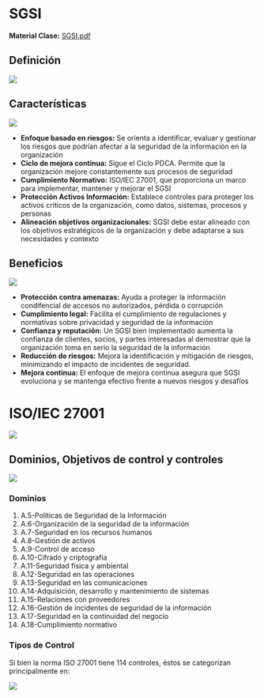 
# SGSI

**Material Clase:** <a href="/ti3v34/docs/ppt15.pdf" target="_blank" rel="noopener noreferrer" className={styles.link}>SGSI.pdf</a>

## Definición

![](/ti3v34/images/fig21.png)

## Características

![](/ti3v34/images/fig22.png)

- **Enfoque basado en riesgos:** Se orienta a identificar, evaluar y gestionar los riesgos que podrían afectar a la seguridad de la información en la organización
- **Ciclo de mejora continua:** Sigue el Ciclo PDCA. Permite que la organización mejore constantemente sus procesos de seguridad
- **Cumplimiento Normativo:** ISO/IEC 27001, que proporciona un marco para implementar, mantener y mejorar el SGSI
- **Protección Activos Información:** Establece controles para proteger los activos críticos de la organización, como datos, sistemas, procesos y personas
- **Alineación objetivos organizacionales:** SGSI debe estar alineado con los objetivos estratégicos de la organización y debe adaptarse a sus necesidades y contexto

## Beneficios

![](/ti3v34/images/fig23.png)

- **Protección contra amenazas:** Ayuda a proteger la información condifencial de accesos no autorizados, pérdida o corrupción
- **Cumplimiento legal:** Facilita el cumplimiento de regulaciones y normativas sobre privacidad y seguridad de la información
- **Confianza y reputación:** Un SGSI bien implementado aumenta la confianza de clientes, socios, y partes interesadas al demostrar que la organización toma en serio la seguridad de la información
- **Reducción de riesgos:** Mejora la identificación y mitigación de riesgos, minimizando el impacto de incidentes de seguridad.
- **Mejora continua:** El enfoque de mejora continua asegura que SGSI evoluciona y se mantenga efectivo frente a nuevos riesgos y desafíos

# ISO/IEC 27001

![](/ti3v34/images/fig24.png)

## Dominios, Objetivos de control y controles

![](/ti3v34/images/fig25.png)

### Dominios

1. A.5-Políticas de Seguridad de la Información
2. A.6-Organización de la seguridad de la información
3. A.7-Seguridad en los recursos humanos
4. A.8-Gestión de activos
5. A.9-Control de acceso
6. A.10-Cifrado y criptografía
7. A.11-Seguridad física y ambiental
8. A.12-Seguridad en las operaciones
9. A.13-Seguridad en las comunicaciones
10. A.14-Adquisición, desarrollo y mantenimiento de sistemas
11. A.15-Relaciones con proveedores
12. A.16-Gestión de incidentes de seguridad de la información
13. A.17-Seguridad en la continuidad del negocio
14. A.18-Cumplimiento normativo

### Tipos de Control

Si bien la norma ISO 27001 tiene 114 controles, éstos se categorizan principalmente en:

![](/ti3v34/images/fig26.png)
